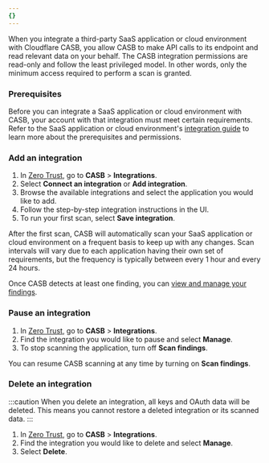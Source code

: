 ```yaml
---
{}
---
```


When you integrate a third-party SaaS application or cloud environment with Cloudflare CASB, you allow CASB to make API calls to its endpoint and read relevant data on your behalf. The CASB integration permissions are read-only and follow the least privileged model. In other words, only the minimum access required to perform a scan is granted.

### Prerequisites

Before you can integrate a SaaS application or cloud environment with CASB, your account with that integration must meet certain requirements. Refer to the SaaS application or cloud environment's [integration guide](/cloudflare-one/applications/casb/casb-integrations/) to learn more about the prerequisites and permissions.

### Add an integration

1. In [Zero Trust](https://one.dash.cloudflare.com/), go to **CASB** > **Integrations**.
2. Select **Connect an integration** or **Add integration**.
3. Browse the available integrations and select the application you would like to add.
4. Follow the step-by-step integration instructions in the UI.
5. To run your first scan, select **Save integration**.

After the first scan, CASB will automatically scan your SaaS application or cloud environment on a frequent basis to keep up with any changes. Scan intervals will vary due to each application having their own set of requirements, but the frequency is typically between every 1 hour and every 24 hours.

Once CASB detects at least one finding, you can [view and manage your findings](/cloudflare-one/applications/casb/manage-findings/).

### Pause an integration

1. In [Zero Trust](https://one.dash.cloudflare.com/), go to **CASB** > **Integrations**.
2. Find the integration you would like to pause and select **Manage**.
3. To stop scanning the application, turn off **Scan findings**.

You can resume CASB scanning at any time by turning on **Scan findings**.

### Delete an integration

:::caution
When you delete an integration, all keys and OAuth data will be deleted. This means you cannot restore a deleted integration or its scanned data.
:::

1. In [Zero Trust](https://one.dash.cloudflare.com/), go to **CASB** > **Integrations**.
2. Find the integration you would like to delete and select **Manage**.
3. Select **Delete**.
